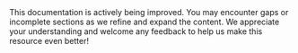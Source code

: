 <Warning>
This documentation is actively being improved. You may encounter gaps or incomplete sections as we refine and expand the content. We appreciate your understanding and welcome any feedback to help us make this resource even better!
</Warning>
